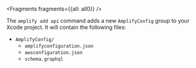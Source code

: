 


<Fragments fragments={{all: all0}} />

The `amplify add api` command adds a new `AmplifyConfig` group to your Xcode project. It will contain the following files:

- `AmplifyConfig/`
  - `amplifyconfiguration.json`
  - `awsconfiguration.json`
  - `schema.graphql`
